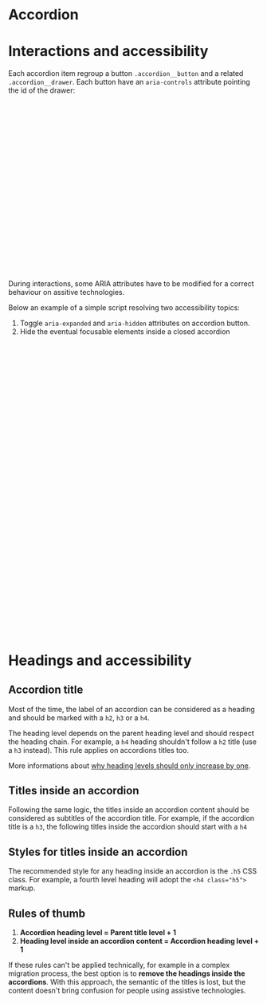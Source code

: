
<Meta of={AccordionStories} />

# Accordion

<Canvas of={AccordionStories.Example} />

# Interactions and accessibility

Each accordion item regroup a button `.accordion__button`  and a related `.accordion__drawer`. Each button have an `aria-controls` attribute pointing the id of the drawer:

```html
<ul class="accordion">
  <li class="accordion__item">
    <button
      class="accordion__button"
      aria-expanded="false"
      :aria-controls="content-id"
    >
      <h3 class="accordion__title">
        <!--Title here-->
      </h3>
      <svg class="accordion__arrow">...</svg>
    </button>
    <div
      class="accordion__drawer"
      aria-hidden="true"
      :id="content-id"
    >
      <div class="accordion__content vertical-spacing">
        <!--Content here-->
      </div>
    </div>
  </li>
</ul>
```

During interactions, some ARIA attributes have to be modified for a correct behaviour on assitive technologies.

Below an example of a simple script resolving two accessibility topics:

1. Toggle `aria-expanded` and `aria-hidden` attributes on accordion button.
2. Hide the eventual focusable elements inside a closed accordion

```javascript
const Accordion = {
  init(target) {
    let buttons = document.querySelectorAll(target)
    buttons.forEach(button => {
      let content = button.nextElementSibling
      let focusableElements = getFocusableElements(content)
      // make focusable content unfocusable
      focusableElements.forEach(item => {
        item.tabIndex =  -1
      })

      button.addEventListener("click", (event) => {
        if (button.classList.contains("active")) {
          // close drawer
          button.classList.remove("active")
          button.setAttribute("aria-expanded", false)
          content.style.maxHeight = null
          content.setAttribute("aria-hidden", true)
          // make focusable content unfocusable
          focusableElements.forEach(item => {
            item.tabIndex =  -1
          })
        }
        else {
          // open drawer
          button.classList.add("active")
          content.style.maxHeight = content.scrollHeight + "px";
          content.setAttribute("aria-hidden", false)
          button.setAttribute("aria-expanded", true)
          // make focusable content focusable again
          focusableElements.forEach(item => {
            item.tabIndex = undefined
          })
        }
      })
    })
  },
}
export default Accordion
```

# Headings and accessibility

## Accordion title

Most of the time, the label of an accordion can be considered as a heading and should be marked with a `h2`, `h3` or a `h4`.

The heading level depends on the parent heading level and should respect the heading chain. For example, a `h4` heading shouldn't follow a `h2` title (use a `h3` instead). This rule applies on accordions titles too.

More informations about [why heading levels should only increase by one](https://dequeuniversity.com/rules/axe/4.4/heading-order?application=axeAPI).

## Titles inside an accordion

Following the same logic, the titles inside an accordion content should be considered as subtitles of the accordion title. For example, if the accordion title is a `h3`, the following titles inside the accordion should start with a `h4`

## Styles for titles inside an accordion

The recommended style for any heading inside an accordion is the `.h5` CSS class. For example, a fourth level heading will adopt the `<h4 class="h5">` markup.

## Rules of thumb

1. **Accordion heading level = Parent title level + 1**
2. **Heading level inside an accordion content = Accordion heading level + 1**

If these rules can't be applied technically, for example in a complex migration process, the best option is to **remove the headings inside the accordions**. With this approach, the semantic of the titles is lost, but the content doesn't bring confusion for people using assistive technologies.
